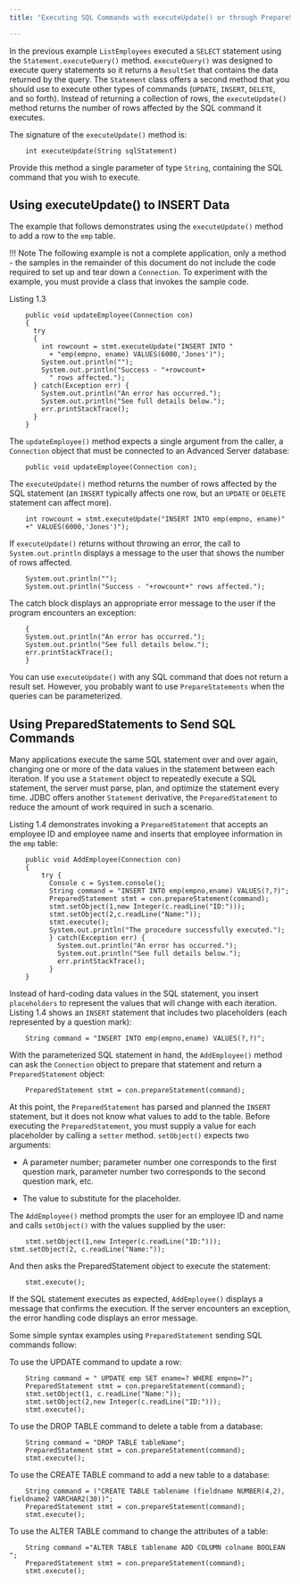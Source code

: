 ```yaml
---
title: "Executing SQL Commands with executeUpdate() or through PrepareStatement Objects"

---
```


<div id="executing_sql_commands_with_executeUpdate" class="registered_link"></div>

In the previous example `ListEmployees` executed a `SELECT` statement using the `Statement.executeQuery()` method. `executeQuery()` was designed to execute query statements so it returns a `ResultSet` that contains the data returned by the query. The `Statement` class offers a second method that you should use to execute other types of commands (`UPDATE`, `INSERT`, `DELETE`, and so forth). Instead of returning a collection of rows, the `executeUpdate()` method returns the number of rows affected by the SQL command it executes.

The signature of the `executeUpdate()` method is:

```text
    int executeUpdate(String sqlStatement)
```

Provide this method a single parameter of type `String`, containing the SQL command that you wish to execute.

## Using executeUpdate() to INSERT Data

The example that follows demonstrates using the `executeUpdate()` method to add a row to the `emp` table.

!!! Note
    The following example is not a complete application, only a method - the samples in the remainder of this document do not include the code required to set up and tear down a `Connection`. To experiment with the example, you must provide a class that invokes the sample code.

Listing 1.3

```text
    public void updateEmployee(Connection con)
    {
      try
      {
        int rowcount = stmt.executeUpdate("INSERT INTO "
          + "emp(empno, ename) VALUES(6000,'Jones')");
        System.out.println("");
        System.out.println("Success - "+rowcount+
          " rows affected.");
      } catch(Exception err) {
        System.out.println("An error has occurred.");
        System.out.println("See full details below.");
        err.printStackTrace();
      }
    }
```

The `updateEmployee()` method expects a single argument from the caller, a `Connection` object that must be connected to an Advanced Server database:

```text
    public void updateEmployee(Connection con);
```
The `executeUpdate()` method returns the number of rows affected by the SQL statement (an `INSERT` typically affects one row, but an `UPDATE` or `DELETE` statement can affect more).

```text
    int rowcount = stmt.executeUpdate("INSERT INTO emp(empno, ename)"
    +" VALUES(6000,'Jones')");
```

If `executeUpdate()` returns without throwing an error, the call to `System.out.println` displays a message to the user that shows the number of rows affected.

```text
    System.out.println(""); 
    System.out.println("Success - "+rowcount+" rows affected.");
```

The catch block displays an appropriate error message to the user if the program encounters an exception:

```text
    {
    System.out.println("An error has occurred.");
    System.out.println("See full details below.");
    err.printStackTrace();
    }
```

You can use `executeUpdate()` with any SQL command that does not return a result set.  However, you probably want to use `PrepareStatements` when the queries can be parameterized.

## Using PreparedStatements to Send SQL Commands 

Many applications execute the same SQL statement over and over again, changing one or more of the data values in the statement between each iteration. If you use a `Statement` object to repeatedly execute a SQL statement, the server must parse, plan, and optimize the statement every time. JDBC offers another `Statement` derivative, the `PreparedStatement` to reduce the amount of work required in such a scenario.

Listing 1.4 demonstrates invoking a `PreparedStatement` that accepts an employee ID and employee name and inserts that employee information in the `emp` table:

```text
    public void AddEmployee(Connection con) 
    {   
        try {    
          Console c = System.console();   
          String command = "INSERT INTO emp(empno,ename) VALUES(?,?)";     
          PreparedStatement stmt = con.prepareStatement(command); 
          stmt.setObject(1,new Integer(c.readLine("ID:")));    
          stmt.setObject(2,c.readLine("Name:"));   
          stmt.execute();   
          System.out.println("The procedure successfully executed.");    
          } catch(Exception err) {           
            System.out.println("An error has occurred.");    
            System.out.println("See full details below.");  
            err.printStackTrace();  
          } 
    }
```
Instead of hard-coding data values in the SQL statement, you insert `placeholders` to represent the values that will change with each iteration. Listing 1.4 shows an `INSERT` statement that includes two placeholders (each represented by a question mark):

```text
    String command = "INSERT INTO emp(empno,ename) VALUES(?,?)";
```
With the parameterized SQL statement in hand, the `AddEmployee()` method can ask the `Connection` object to prepare that statement and return a `PreparedStatement` object:

```text
    PreparedStatement stmt = con.prepareStatement(command);
```

At this point, the `PreparedStatement` has parsed and planned the `INSERT` statement, but it does not know what values to add to the table. Before executing the `PreparedStatement`, you must supply a value for each placeholder by calling a `setter` method. `setObject()` expects two arguments:
  
  - A parameter number; parameter number one corresponds to the first question mark, parameter number two corresponds to the second question mark, etc.
  
  - The value to substitute for the placeholder.

The `AddEmployee()` method prompts the user for an employee ID and name and calls `setObject()` with the values supplied by the user:

```text
    stmt.setObject(1,new Integer(c.readLine("ID:"))); stmt.setObject(2, c.readLine("Name:"));
```

And then asks the PreparedStatement object to execute the statement:

```text
    stmt.execute();
```

If the SQL statement executes as expected, `AddEmployee()` displays a message that confirms the execution. If the server encounters an exception, the error handling code displays an error message.

Some simple syntax examples using `PreparedStatement` sending SQL commands follow:

To use the UPDATE command to update a row:

```text
    String command = " UPDATE emp SET ename=? WHERE empno=?";     
    PreparedStatement stmt = con.prepareStatement(command); 
    stmt.setObject(1, c.readLine("Name:"));
    stmt.setObject(2,new Integer(c.readLine("ID:"))); 
    stmt.execute();
```

To use the DROP TABLE command to delete a table from a database:

```text
    String command = "DROP TABLE tableName";     
    PreparedStatement stmt = con.prepareStatement(command); 
    stmt.execute();
```

To use the CREATE TABLE command to add a new table to a database:

```text
    String command = ("CREATE TABLE tablename (fieldname NUMBER(4,2), fieldname2 VARCHAR2(30))"; 
    PreparedStatement stmt = con.prepareStatement(command); 
    stmt.execute();
```

To use the ALTER TABLE command to change the attributes of a table:

```text
    String command ="ALTER TABLE tablename ADD COLUMN colname BOOLEAN "; 
    PreparedStatement stmt = con.prepareStatement(command); 
    stmt.execute();
```
